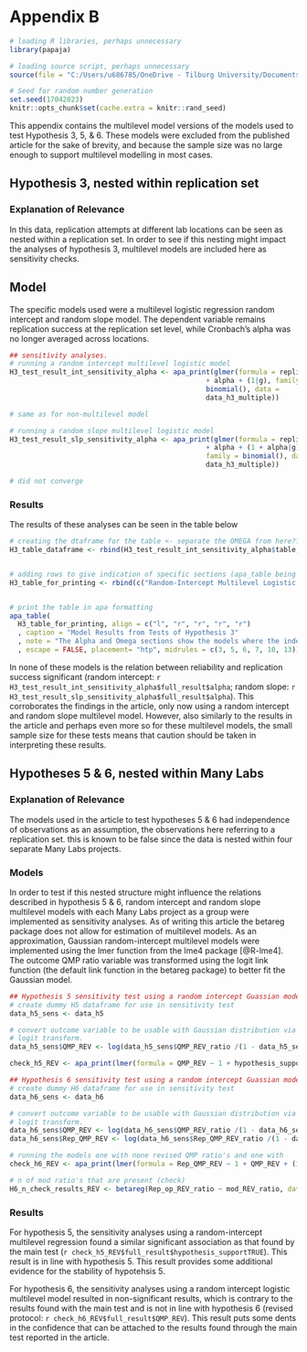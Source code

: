 # Appendix B

```r
# loading R libraries, perhaps unnecessary
library(papaja)

# loading source script, perhaps unnecessary
source(file = "C:/Users/u686785/OneDrive - Tilburg University/Documents/uvt/PHD/Master Thesis to Paper/Reproducible_R_Project/Scripts/source_script.R")


```

```r
# Seed for random number generation
set.seed(17042023)
knitr::opts_chunk$set(cache.extra = knitr::rand_seed)
```

This appendix contains the multilevel model versions of the models used to test Hypothesis 3, 5, & 6. These models were excluded from the published article for the sake of brevity, and because the sample size was no large enough to support multilevel modelling in most cases.

## Hypothesis 3, nested within replication set
### Explanation of Relevance
In this data, replication attempts at different lab locations can be seen as nested within a replication set. In order to see if this nesting might impact the analyses of hypothesis 3, multilevel models are included here as sensitivity checks.

## Model
The specific models used were a multilevel logistic regression random intercept and random slope model. The dependent variable remains replication success at the replication set level, while Cronbach's alpha was no longer averaged across locations.

```r
## sensitivity analyses.
# running a random intercept multilevel logistic model
H3_test_result_int_sensitivity_alpha <- apa_print(glmer(formula = replication ~ 1 
                                                + alpha + (1|g), family = 
                                                binomial(), data = 
                                                data_h3_multiple))

# same as for non-multilevel model

# running a random slope multilevel logistic model
H3_test_result_slp_sensitivity_alpha <- apa_print(glmer(formula = replication ~ 1 
                                                + alpha + (1 + alpha|g), 
                                                family = binomial(), data =
                                                data_h3_multiple))

# did not converge
```

### Results
The results of these analyses can be seen in the table below

```r
# creating the dtaframe for the table <- separate the OMEGA from here???
H3_table_dataframe <- rbind(H3_test_result_int_sensitivity_alpha$table, H3_test_result_main_omega$table, H3_test_result_int_sensitivity_omega$table, H3_test_result_slp_sensitivity_omega$table)


# adding rows to give indication of specific sections (apa_table being awkward)
H3_table_for_printing <- rbind(c("Random-Intercept Multilevel Logistic Model", "", "", "", ""), H3_table_dataframe[(1:2),], c("Omega", "", "", "", ""), c("Logistic Regression Model", "", "", "", ""), H3_table_dataframe[(3:4),], c("Random-Intercept Multilevel Logistic Model", "", "", "", ""), H3_table_dataframe[(5:6),], c("Random-Slope Multilevel Logistic Model", "", "", "", ""), H3_table_dataframe[(7:8),])


# print the table in apa formatting
apa_table(
  H3_table_for_printing, align = c("l", "r", "r", "r", "r")
  , caption = "Model Results from Tests of Hypothesis 3"
  , note = "The Alpha and Omega sections show the models where the independent variable was the calculated Cronbach's alpha and omega coefficient respectively. The random slope model for Cronbach's alpha did not converge, thus it results are not shown here. $^* p < .05$"
  , escape = FALSE, placement= "htp", midrules = c(3, 5, 6, 7, 10, 13))

```

In none of these models is the relation between reliability and replication success significant (random intercept: `r H3_test_result_int_sensitivity_alpha$full_result$alpha`; random slope: `r H3_test_result_slp_sensitivity_alpha$full_result$alpha`). This corroborates the findings in the article, only now using a random intercept and random slope multilevel model. However, also similarly to the results in the article and perhaps even more so for these multilevel models, the small sample size for these tests means that caution should be taken in interpreting these results.

## Hypotheses 5 & 6, nested within Many Labs
### Explanation of Relevance
The models used in the article to test hypotheses 5 & 6 had independence of observations as an assumption, the observations here referring to a replication set. this is known to be false since the data is nested within four separate Many Labs projects. 

### Models
In order to test if this nested structure might influence the relations described in hypothesis 5 & 6, random intercept and random slope multilevel models with each Many Labs project as a group were implemented as sensitivity analyses. As of writing this article the betareg package does not allow for estimation of multilevel models. As an approximation, Gaussian random-intercept multilevel models were implemented using the lmer function from the lme4 package [@R-lme4]. The outcome QMP ratio variable was transformed using the logit link function (the default link function in the betareg package) to better fit the Gaussian model. 

```r
## Hypothesis 5 sensitivity test using a random intercept Guassian model.
# create dummy H5 dataframe for use in sensitivity test
data_h5_sens <- data_h5

# convert outcome variable to be usable with Gaussian distribution via
# logit transform.
data_h5_sens$QMP_REV <- log(data_h5_sens$QMP_REV_ratio /(1 - data_h5_sens$QMP_REV_ratio))

check_h5_REV <- apa_print(lmer(formula = QMP_REV ~ 1 + hypothesis_support + (1|many_labs_version), data = data_h5_sens))

## Hypothesis 6 sensitivity test using a random intercept Guassian model.
# create dummy H6 dataframe for use in sensitivity test
data_h6_sens <- data_h6

# convert outcome variable to be usable with Gaussian distribution via
# logit transform. 
data_h6_sens$QMP_REV <- log(data_h6_sens$QMP_REV_ratio /(1 - data_h6_sens$QMP_REV_ratio))
data_h6_sens$Rep_QMP_REV <- log(data_h6_sens$Rep_QMP_REV_ratio /(1 - data_h6_sens$Rep_QMP_REV_ratio))

# running the models one with none revised QMP ratio's and one with
check_h6_REV <- apa_print(lmer(formula = Rep_QMP_REV ~ 1 + QMP_REV + (1|many_labs_version), data = data_h6_sens))

# n of mod ratio's that are present (check)
H6_n_check_results_REV <- betareg(Rep_op_REV_ratio ~ mod_REV_ratio, data = data_h6)$n

```

### Results
For hypothesis 5, the sensitivity analyses using a random-intercept multilevel regression found a similar significant association as that found by the main test (`r check_h5_REV$full_result$hypothesis_supportTRUE`). This result is in line with hypothesis 5. This result provides some additional evidence for the stability of hypotehsis 5.

For hypothesis 6, the sensitivity analyses using a random intercept logistic multilevel model resulted in non-significant results, which is contrary to the results found with the main test and is not in line with hypothesis 6 (revised protocol: `r check_h6_REV$full_result$QMP_REV`). This result puts some dents in the confidence that can be attached to the results found through the main test reported in the article.

